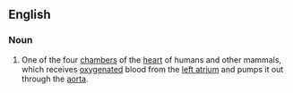 ==English==
{{wikipedia}}

===Noun===
{{en-noun}}

# One of the four [[chamber]]s of the [[heart]] of humans and other mammals, which receives [[oxygenated]] blood from the [[left atrium]] and pumps it out through the [[aorta]].